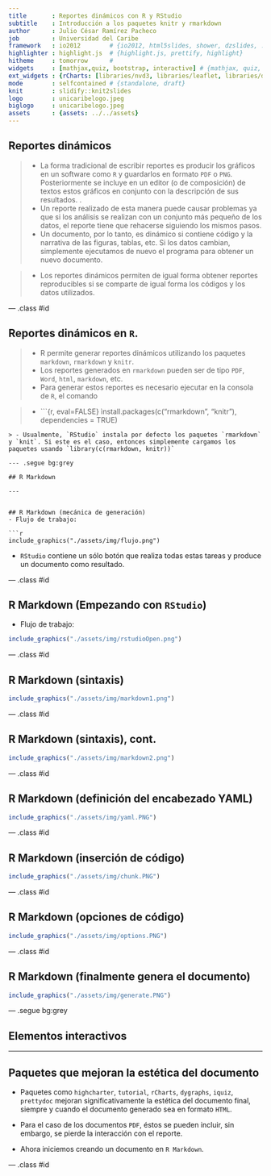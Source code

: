 ```yaml
---
title       : Reportes dinámicos con R y RStudio
subtitle    : Introducción a los paquetes knitr y rmarkdown
author      : Julio César Ramírez Pacheco
job         : Universidad del Caribe
framework   : io2012        # {io2012, html5slides, shower, dzslides, ...}
highlighter : highlight.js  # {highlight.js, prettify, highlight}
hitheme     : tomorrow      # 
widgets     : [mathjax,quiz, bootstrap, interactive] # {mathjax, quiz, bootstrap}
ext_widgets : {rCharts: [libraries/nvd3, libraries/leaflet, libraries/dygraphs]}
mode        : selfcontained # {standalone, draft}
knit        : slidify::knit2slides
logo        : unicaribelogo.jpeg
biglogo     : unicaribelogo.jpeg
assets      : {assets: ../../assets}
---
```


<style type="text/css">
body {background:grey transparent;
}
</style>



## Reportes dinámicos
> - La forma tradicional de escribir reportes es producir los gráficos en un software como `R` y guardarlos en formato `PDF` o `PNG`. Posteriormente se incluye en un editor (o de composición) de textos estos gráficos en conjunto con la descripción de sus resultados.
.
> - Un reporte realizado de esta manera puede causar problemas ya que si los análisis se realizan con un conjunto más pequeño de los datos, el reporte tiene que rehacerse siguiendo los mismos pasos.
> - Un documento, por lo tanto, es dinámico si contiene código y la narrativa de las figuras, tablas, etc. Si los datos cambian, simplemente ejecutamos de nuevo el programa para obtener un nuevo documento.

> - Los reportes dinámicos permiten de igual forma obtener reportes reproducibles si se comparte de igual forma los códigos y los datos utilizados. 


--- .class #id 

## Reportes dinámicos en `R`.

> - R permite generar reportes dinámicos utilizando los paquetes `markdown`, `rmarkdown` y `knitr`.
> - Los reportes generados en `rmarkdown` pueden ser de tipo `PDF`, `Word`, `html`, `markdown`, etc.
> - Para generar estos reportes es necesario ejecutar en la consola de `R`, el comando 

> - ```{r, eval=FALSE} 
ìnstall.packages(c("rmarkdown", "knitr"), dependencies = TRUE)
``` 
> - Usualmente, `RStudio` instala por defecto los paquetes `rmarkdown` y `knit`. Si este es el caso, entonces simplemente cargamos los paquetes usando `library(c(rmarkdown, knitr))`

--- .segue bg:grey

## R Markdown

---


## R Markdown (mecánica de generación)
- Flujo de trabajo:

```r
include_graphics("./assets/img/flujo.png") 
```

- `RStudio` contiene un sólo botón que realiza todas estas tareas y produce un documento como resultado.

--- .class #id 

## R Markdown (Empezando con `RStudio`)
- Flujo de trabajo:

```r
include_graphics("./assets/img/rstudioOpen.png") 
```

--- .class #id 

## R Markdown (sintaxis)

```r
include_graphics("./assets/img/markdown1.png") 
```

--- .class #id

## R Markdown (sintaxis), cont.

```r
include_graphics("./assets/img/markdown2.png") 
```

--- .class #id 

## R Markdown (definición del encabezado YAML)

```r
include_graphics("./assets/img/yaml.PNG") 
```

--- .class #id 


## R Markdown (inserción de código)

```r
include_graphics("./assets/img/chunk.PNG") 
```

--- .class #id 


## R Markdown (opciones de código)

```r
include_graphics("./assets/img/options.PNG") 
```

--- .class #id 


## R Markdown (finalmente genera el documento)

```r
include_graphics("./assets/img/generate.PNG") 
```

--- .segue bg:grey

## Elementos interactivos

---

## Paquetes que mejoran la estética del documento

- Paquetes como `highcharter`, `tutorial`, `rCharts`, `dygraphs`, `iquiz`, `prettydoc` mejoran significativamente la estética del documento final, siempre y cuando el documento generado sea en formato `HTML`.

- Para el caso de los documentos `PDF`, éstos se pueden incluir, sin embargo, se pierde la interacción con el reporte.

- Ahora iniciemos creando un documento en `R Markdown`.


--- .class #id



